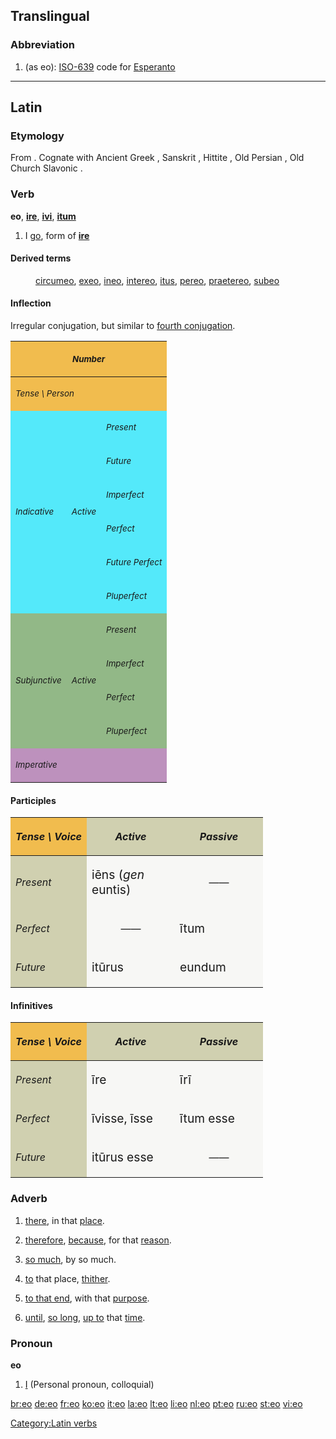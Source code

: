{{also|-eo}}
==Translingual==

===Abbreviation===
{{infl|mul|abbreviation}}

# (as eo): [[w:ISO-639|ISO-639]] code for [[Esperanto]]

----

==Latin==

===Etymology===
From {{proto|Indo-European|h₁ey-|lang=la}}. Cognate with Ancient Greek {{term|sc=polytonic|εἶμι|tr=eimi|lang=grc||I go}}, Sanskrit {{term|sc=Deva|एति|tr=éti||goes|lang=sa}}, Hittite {{term|sc=Xsux|tr=iyatta|𒄿𒄿𒀀𒋫𒋫||goes|lang=hit}}, Old Persian {{term|sc=Xpeo|tr=aitiy|𐎠𐎡𐎫𐎡𐎹||goes|lang=peo}}, Old Church Slavonic {{term|sc=Cyrl|ити|tr=iti}}.

===Verb===
'''eo''', '''[[ire]]''', '''[[ivi]]''', '''[[itum]]'''

# I [[go]], form of '''[[ire#Latin|ire]]'''

====Derived terms====
: [[circumeo]], [[exeo]], [[ineo]], [[intereo]], [[itus]], [[pereo]], [[praetereo]], [[subeo]]

====Inflection====
Irregular conjugation, but similar to [[Appendix:Latin fourth conjugation|fourth conjugation]].
{| border="1" cellpadding="2"
!style="background:#F1BC4E;" colspan=3| <small>''Number''
!style="background:#F1BC4E;" colspan=3| <small>''Singular''
!style="background:#F1BC4E;" colspan=3| <small>''Plural''
|-
!style="background:#F1BC4E;" colspan=3| <small>''Tense \ Person''
!style="background:#F1BC4E;"| <small>''1.''
!style="background:#F1BC4E;"| <small>''2.''
!style="background:#F1BC4E;"| <small>''3.''
!style="background:#F1BC4E;"| <small>''11.''
!style="background:#F1BC4E;"| <small>''22.''
!style="background:#F1BC4E;"| <small>''33.''
|-
!style="background:#54E9FA;" rowspan=6|<small>''Indicative''
!style="background:#54E9FA;" rowspan=6|<small>''Active''
!style="background:#54E9FA;"|<small>''Present''
|style="background:#FBFCE4;"|eō
|style="background:#FBFCE4;"|īs
|style="background:#FBFCE4;"|it
|style="background:#FBFCE4;"|īmus
|style="background:#FBFCE4;"|ītis
|style="background:#FBFCE4;"|eunt
|-
!style="background:#54E9FA;"| <small>''Future''
|style="background:#FBFCE4;"|ībō
|style="background:#FBFCE4;"|ībis
|style="background:#FBFCE4;"|ībit
|style="background:#FBFCE4;"|ībimus
|style="background:#FBFCE4;"|ībitis
|style="background:#FBFCE4;"|ībunt
|-
!style="background:#54E9FA;"| <small>''Imperfect''
|style="background:#FBFCE4;"|ībam
|style="background:#FBFCE4;"|ībās
|style="background:#FBFCE4;"|ībat
|style="background:#FBFCE4;"|ībāmus
|style="background:#FBFCE4;"|ībātis
|style="background:#FBFCE4;"|ībant
|-
!style="background:#54E9FA;"| <small>''Perfect''
|style="background:#FBFCE4;"|īvī
|style="background:#FBFCE4;"|īvistī
|style="background:#FBFCE4;"|īvit
|style="background:#FBFCE4;"|īvimus
|style="background:#FBFCE4;"|īvistis
|style="background:#FBFCE4;"|īvērunt
|-
!style="background:#54E9FA;"| <small>''Future Perfect''
|style="background:#FBFCE4;"|īverō
|style="background:#FBFCE4;"|īveris
|style="background:#FBFCE4;"|īverit
|style="background:#FBFCE4;"|īverimus
|style="background:#FBFCE4;"|īveritis
|style="background:#FBFCE4;"|īverint
|-
!style="background:#54E9FA;"| <small>''Pluperfect''
|style="background:#FBFCE4;"|īveram
|style="background:#FBFCE4;"|īverās
|style="background:#FBFCE4;"|īverat
|style="background:#FBFCE4;"|īverāmus
|style="background:#FBFCE4;"|īverātis
|style="background:#FBFCE4;"|īverant
|-
!style="background:#92B887;" rowspan=4|<small>''Subjunctive''
!style="background:#92B887;" rowspan=4|<small>''Active''
!style="background:#92B887;"|<small>''Present''
|style="background:#E7FEE9;"| eam
|style="background:#E7FEE9;"| eās
|style="background:#E7FEE9;"| eat
|style="background:#E7FEE9;"| eāmus
|style="background:#E7FEE9;"| eātis
|style="background:#E7FEE9;"| eant
|-
!style="background:#92B887;"|<small>''Imperfect''
|style="background:#E7FEE9;"| īrem
|style="background:#E7FEE9;"| īrēs
|style="background:#E7FEE9;"| īret
|style="background:#E7FEE9;"| īrēmus
|style="background:#E7FEE9;"| īrētis
|style="background:#E7FEE9;"| īrent
|-
!style="background:#92B887;"|<small>''Perfect''
|style="background:#E7FEE9;"| īverim
|style="background:#E7FEE9;"| īverīs
|style="background:#E7FEE9;"| īverit
|style="background:#E7FEE9;"| īverīmus
|style="background:#E7FEE9;"| īverītis
|style="background:#E7FEE9;"| īverint
|-
!style="background:#92B887;"|<small>''Pluperfect''
|style="background:#E7FEE9;"| īvissem
|style="background:#E7FEE9;"| īvissēs
|style="background:#E7FEE9;"| īvisset
|style="background:#E7FEE9;"| īvissēmus
|style="background:#E7FEE9;"| īvissētis
|style="background:#E7FEE9;"| īvissent
|-
!style="background:#BD91BD;" colspan=3| <small>''Imperative''
|style="background:#FCF2E9;" align="center"|——
|style="background:#FCF2E9;"|ī
|style="background:#FCF2E9;" align="center"|——
|style="background:#FCF2E9;" align="center"|——
|style="background:#FCF2E9;"|īte
|style="background:#FCF2E9;" align="center"|——
|}

====Participles====
{| cellpadding="5" border="1"
!style="background:#F1BC4E;"| ''Tense \ Voice''
!style="background:#D0D0B0;"| ''Active''
!style="background:#D0D0B0;"| ''Passive''
|-
!style="background:#D0D0B0;"| ''Present''
|style="background:#F7F7F5;" width=125px| <big> iēns (''gen'' euntis)
|style="background:#F7F7F5;" align="center" width=125px| ——
|-
!style="background:#D0D0B0;"| ''Perfect''
|style="background:#F7F7F5;" align="center"| ——
|style="background:#F7F7F5;"| <big> ītum
|-
!style="background:#D0D0B0;"| ''Future''
|style="background:#F7F7F5;"| <big> itūrus
|style="background:#F7F7F5;"| <big> eundum
|}

====Infinitives====
{| cellpadding="5" border="1"
!style="background:#F1BC4E;"| ''Tense \ Voice''
!style="background:#D0D0B0;"| ''Active''
!style="background:#D0D0B0;"| ''Passive''
|-
!style="background:#D0D0B0;"| ''Present''
|style="background:#F7F7F5;" width=125px| <big> īre
|style="background:#F7F7F5;" width=125px| <big> īrī
|-
!style="background:#D0D0B0;"| ''Perfect''
|style="background:#F7F7F5;"| <big> īvisse, īsse
|style="background:#F7F7F5;"| <big> ītum esse
|-
!style="background:#D0D0B0;"| ''Future''
|style="background:#F7F7F5;"| <big> itūrus esse
|style="background:#F7F7F5;" align="center"| ——
|}

===Adverb===
{{la-adv|eō||-}}

# {{context|with abl. or loc.}} [[there]], in that [[place]].
# {{context|with ablative}} [[therefore]], [[because]], for that [[reason]].
# {{context|of quantity, with [[quo#Latin|quo]]}} [[so much]], by so much.
# {{context|with dative, of motion}} [[to]] that place, [[thither]].
# {{context|with dative, of tendency}} [[to that end]], with that [[purpose]].
# {{context|with dative, of time}} [[until]], [[so long]], [[up to]] that [[time]].

===Pronoun===
'''eo'''

# {{rfv-sense}} [[I]] (Personal pronoun, colloquial)

[[Category:Latin verbs]]

[[br:eo]]
[[de:eo]]
[[fr:eo]]
[[ko:eo]]
[[it:eo]]
[[la:eo]]
[[lt:eo]]
[[li:eo]]
[[nl:eo]]
[[pt:eo]]
[[ru:eo]]
[[st:eo]]
[[vi:eo]]